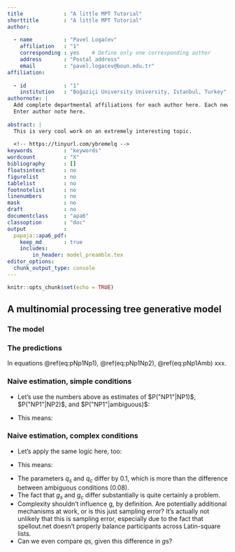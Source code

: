 ```yaml
---
title             : "A little MPT Tutorial"
shorttitle        : "A little MPT Tutorial"
author: 
    
  - name          : "Pavel Logačev"
    affiliation   : "1"
    corresponding : yes    # Define only one corresponding author
    address       : "Postal address"
    email         : "pavel.logacev@boun.edu.tr"
affiliation:
    
  - id            : "1"
    institution   : "Boğaziçi University University, Istanbul, Turkey"
authornote: |
  Add complete departmental affiliations for each author here. Each new line herein must be indented, like this line.
  Enter author note here.
  
abstract: |
  This is very cool work on an extremely interesting topic.
  
  <!-- https://tinyurl.com/ybremelq -->
keywords          : "keywords"
wordcount         : "X"
bibliography      : []
floatsintext      : no
figurelist        : no
tablelist         : no
footnotelist      : no
linenumbers       : no
mask              : no
draft             : no
documentclass     : "apa6"
classoption       : "doc"
output            : 
  papaja::apa6_pdf:
    keep_md       : true
    includes:
        in_header: model_preamble.tex
editor_options: 
  chunk_output_type: console
---
```


```r
knitr::opts_chunk$set(echo = TRUE)
```


## A multinomial processing tree generative model

### The model

\begin{forest}
for tree = {
% nodes
    draw, 
    align=center,
    minimum height=5ex,
    minimum width=3em,
    font=\linespread{0.84}\selectfont,
% tree
    grow'=0,
    parent anchor=east,
    child  anchor=west,
    s sep = 4mm,    
    l sep = 12mm, 
% edge
    edge = {semithick},
% level styles
if level = 0{}{rounded corners=2ex},
where n children=0{tier=level, sharp corners}{calign=edge midpoint},
% edge labels
EL/.style={edge label={node [pos=0.5, fill=white,
                             font=\scriptsize\sffamily,
                             inner sep=2pt] {$#1$}}
                    }
            }% end for tree
[,coordinate
 [NP1\\ attachment,no edge
    [recollection\\ certainty, EL=r
        ["NP1"]
    ]
    [recollection\\ uncertainity, EL=1-r,
        [guess "NP1", tier=L1, EL=g,
            ["NP1"]
        ]
        [guess "NP2", tier=L1, EL=1-g
            ["NP2"]
        ]
    ]
  ]
  [,coordinate, no edge]
  [NP2\\ attachment,no edge
    [recollection\\ certainty, EL=r
        ["NP2"]
    ]
    [recollection\\ uncertainity, EL=1-r,
        [guess "NP1", tier=L1, EL=g,
            ["NP1"]
        ]
        [guess "NP2", tier=L1, EL=1-g
            ["NP2"]
        ]
    ]
 ]
 [,coordinate, no edge]
  [ambiguous\\ attachment,no edge
    [recollection\\ certainity, EL=r,
        [preference for "NP1", tier=L1, EL=q,
            ["NP1"]
        ]
        [preference for "NP2", tier=L1, EL=1-q
            ["NP2"]
        ]
    ]
    [recollection\\ uncertainity, EL=1-r,
        [guess "NP1", tier=L1, EL=g,
            ["NP1"]
        ]
        [guess "np2", tier=L1, EL=1-g
            ["NP2"]
        ]
    ]
 ]
]
\end{forest}


### The predictions

In equations \@ref(eq:pNp1Np1), \@ref(eq:pNp1Np2), \@ref(eq:pNp1Amb) xxx.

\begin{equation}
P("NP1"|NP1) = r + (1-r) \cdot g
(\#eq:pNp1Np1)
\end{equation}

\begin{equation}
P("NP1"|NP2) = (1-r) \cdot g
(\#eq:pNp1Np2)
\end{equation}

\begin{equation}
P("NP1"|ambiguous) = r\cdot q + (1-r) \cdot g
(\#eq:pNp1Amb)
\end{equation}
  

### Naive estimation, simple conditions

- Let's use the numbers above as estimates of $P("NP1"|NP1)$, $P("NP1"|NP2)$, and $P("NP1"|ambiguous)$:

\begin{align*}
  0.905 &= r_s + (1-r_s) \cdot g_s \\ 
  0.227 &= (1-r_s) \cdot g_s \\ 
  0.668 &= r_s\cdot q_s + (1-r_s) \cdot g_s
\end{align*}

- This means:

\begin{align*}
  r_s &= 0.678 \\ 
  g_s &= 0.705 \\ 
  q_s &= 0.650
\end{align*}


### Naive estimation, complex conditions

- Let's apply the same logic here, too:

\begin{align*}
  0.919 &= r_c + (1-r_c) \cdot g_c \\ 
  0.241 &= (1-r_c) \cdot g_c \\ 
  0.750 &= r_c \cdot q_c + (1-r_c) \cdot g_c
\end{align*}

- This means:

\begin{align*}
  r_c &= 0.678 \\ 
  g_c &= 0.748 \\
  q_c &= 0.751
\end{align*}

- The parameters $q_s$ and $q_c$ differ by $0.1$, which is more than the difference between ambiguous conditions ($0.08$).
- The fact that $g_s$ and  $g_c$ differ substantially is quite certainly a problem.
- Complexity shouldn't influence g, by definition. Are potentially additional mechanisms at work, or is this just sampling error? It's actually not unlikely that this is sampling error, especially due to the fact that spellout.net doesn't properly balance participants across Latin-square lists.    
- Can we even compare $q$s, given this difference in $g$s?



\begin{center}
\begin{figure}
\begin{forest}
for tree = {
% nodes
    draw, 
    align=center,
    minimum height=5ex,
    minimum width=3em,
    font=\linespread{0.84}\selectfont,
% tree
    grow'=0,
    parent anchor=east,
    child  anchor=west,
    s sep = 4mm,    
    l sep = 12mm, 
% edge
    edge = {semithick},
% level styles
if level = 0{}{rounded corners=2ex},
where n children=0{tier=level, sharp corners}{calign=edge midpoint},
% edge labels
EL/.style={edge label={node [pos=0.5, fill=white,
                             font=\sffamily,
                             inner sep=2pt] {$#1$}}
                    }
            }% end for tree
[,coordinate
  [grammatical\\ sentence,no edge
        [attentive\\ state, EL=a
            ['acceptable']
        ]
        [inattentive\\ state, EL=1-a,
            ['acceptable', EL=g ]
            ['not acceptable', EL=1-g]
        ]
  ]
  [ungrammatical\\ sentence,no edge
        [attentive\\ state, EL=a
            ['not acceptable']
        ]
        [inattentive\\ state, EL=1-a,
            ['acceptable', EL=g ]
            ['not acceptable', EL=1-g]
        ]
  ]
]
\end{forest}
\caption{An MPT model of question answering with equal error rates for (i) N1 attachment, (ii) N2 attachment, and (iii) ambiguous sentences. }
\label{fig:mpt1}
\end{figure}
\end{center}

